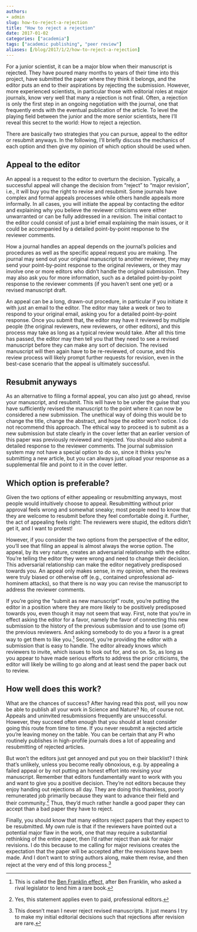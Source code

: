 ```yaml
---
authors:
- admin
slug: how-to-reject-a-rejection
title: "How to reject a rejection"
date: 2017-01-02
categories: ["academia"]
tags: ["academic publishing", "peer review"]
aliases: [/blog/2017/1/2/how-to-reject-a-rejection]
---
```

For a junior scientist, it can be a major blow when their manuscript is rejected. They have poured many months to years of their time into this project, have submitted the paper where they think it belongs, and the editor puts an end to their aspirations by rejecting the submission. However, more experienced scientists, in particular those with editorial roles at major journals, know very well that many a rejection is not final. Often, a rejection is only the first step in an ongoing negotiation with the journal, one that frequently ends with the eventual publication of the article. To level the playing field between the junior and the more senior scientists, here I'll reveal this secret to the world: How to reject a rejection.

There are basically two strategies that you can pursue, appeal to the editor or resubmit anyways. In the following, I'll briefly discuss the mechanics of each option and then give my opinion of which option should be used when.

## Appeal to the editor

An appeal is a request to the editor to overturn the decision. Typically, a successful appeal will change the decision from "reject" to "major revision", i.e., it will buy you the right to revise and resubmit. Some journals have complex and formal appeals processes while others handle appeals more informally. In all cases, you will initiate the appeal by contacting the editor and explaining why you believe the reviewer criticisms were either unwarranted or can be fully addressed in a revision. The initial contact to the editor could consist of just a brief email explaining the main issues, or it could be accompanied by a detailed point-by-point response to the reviewer comments.

How a journal handles an appeal depends on the journal's policies and procedures as well as the specific appeal request you are making. The journal may send out your original manuscript to another reviewer, they may send your point-by-point response to the original reviewers, or they may involve one or more editors who didn't handle the original submission. They may also ask you for more information, such as a detailed point-by-point response to the reviewer comments (if you haven't sent one yet) or a revised manuscript draft.

An appeal can be a long, drawn-out procedure, in particular if you initiate it with just an email to the editor. The editor may take a week or two to respond to your original email, asking you for a detailed point-by-point response. Once you submit that, the editor may have it reviewed by multiple people (the original reviewers, new reviewers, or other editors), and this process may take as long as a typical review would take. After all this time has passed, the editor may then tell you that they need to see a revised manuscript before they can make any sort of decision. The revised manuscript will then again have to be re-reviewed, of course, and this review process will likely prompt further requests for revision, even in the best-case scenario that the appeal is ultimately successful.

## Resubmit anyways

As an alternative to filing a formal appeal, you can also just go ahead, revise your manuscript, and resubmit. This will have to be under the guise that you have sufficiently revised the manuscript to the point where it can now be considered a new submission. The unethical way of doing this would be to change the title, change the abstract, and hope the editor won't notice. I do not recommend this approach. The ethical way to proceed is to submit as a new submission but state clearly in the cover letter that an earlier version of this paper was previously reviewed and rejected. You should also submit a detailed response to the reviewer comments. The journal submission system may not have a special option to do so, since it thinks you're submitting a new article, but you can always just upload your response as a supplemental file and point to it in the cover letter.

## Which option is preferable?

Given the two options of either appealing or resubmitting anyways, most people would intuitively choose to appeal. Resubmitting without prior approval feels wrong and somewhat sneaky; most people need to know that they are welcome to resubmit before they feel comfortable doing it. Further, the act of appealing feels right: The reviewers were stupid, the editors didn't get it, and I want to protest!

However, if you consider the two options from the perspective of the editor, you'll see that filing an appeal is almost always the worse option. The appeal, by its very nature, creates an adversarial relationship with the editor. You're telling the editor they were wrong and need to change their decision. This adversarial relationship can make the editor negatively predisposed towards you. An appeal only makes sense, in my opinion, when the reviews were truly biased or otherwise off (e.g., contained unprofessional ad-hominem attacks), so that there is no way you can revise the manuscript to address the reviewer comments.

If you're going the "submit as new manuscript" route, you're putting the editor in a position where they are more likely to be positively predisposed towards you, even though it may not seem that way. First, note that you're in effect asking the editor for a favor, namely the favor of connecting this new submission to the history of the previous submission and to use (some of) the previous reviewers. And asking somebody to do you a favor is a great way to get them to like you.[^1] Second, you're providing the editor with a submission that is easy to handle. The editor already knows which reviewers to invite, which issues to look out for, and so on. So, as long as you appear to have made serious efforts to address the prior criticisms, the editor will likely be willing to go along and at least send the paper back out to review.

[^1]: This is called the [Ben Franklin effect,](https://en.wikipedia.org/wiki/Ben_Franklin_effect) after Ben Franklin, who asked a rival legislator to lend him a rare book.
 


## How well does this work?

What are the chances of success? After having read this post, will you now be able to publish all your work in Science and Nature? No, of course not. Appeals and uninvited resubmissions frequently are unsuccessful. However, they succeed often enough that you should at least consider going this route from time to time. If you never resubmit a rejected article you're leaving money on the table. You can be certain that any PI who routinely publishes in high-profile journals does a lot of appealing and resubmitting of rejected articles. 

But won't the editors just get annoyed and put you on their blacklist? I think that's unlikely, unless you become really obnoxious, e.g. by appealing a failed appeal or by not putting an honest effort into revising your manuscript. Remember that editors fundamentally want to work with you and want to give you a positive decision. They're not editors because they enjoy handing out rejections all day. They are doing this thankless, poorly remunerated job primarily because they want to advance their field and their community.[^2] Thus, they'd much rather handle a good paper they can accept than a bad paper they have to reject. 

[^2]: Yes, this statement applies even to paid, professional editors.


Finally, you should know that many editors reject papers that they expect to be resubmitted. My own rule is that if the reviewers have pointed out a potential major flaw in the work, one that may require a substantial rethinking of the entire paper, then I'd rather reject than ask for major revisions. I do this because to me calling for major revisions creates the expectation that the paper will be accepted after the revisions have been made. And I don't want to string authors along, make them revise, and then reject at the very end of this long process.[^3]

[^3]: This doesn't mean I never reject revised manuscripts. It just means I try to make my initial editorial decisions such that rejections after revision are rare.
